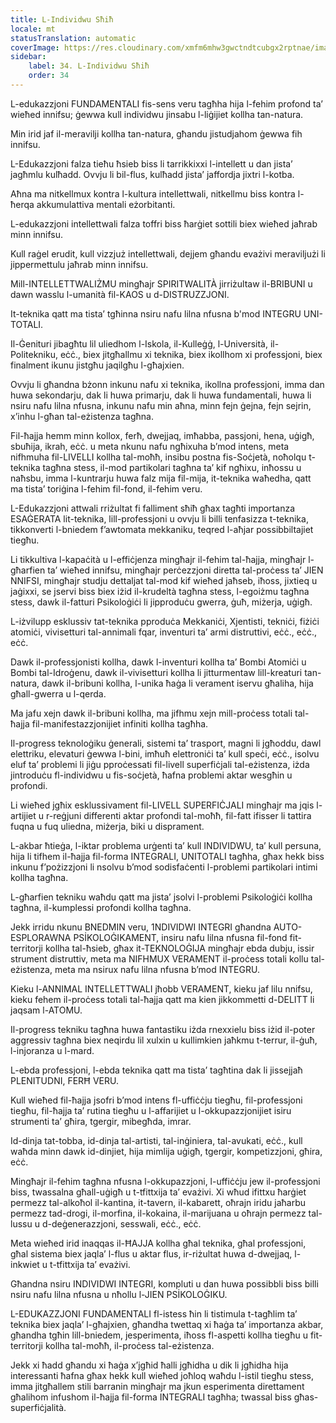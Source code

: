 ```yaml
---
title: L-Individwu Sħiħ
locale: mt
statusTranslation: automatic
coverImage: https://res.cloudinary.com/xmfm6mhw3gwctndtcubgx2rptnae/image/upload/v1740337243/small_cover_educacion_fundamental_a051170f1c.webp
sidebar:
    label: 34. L-Individwu Sħiħ
    order: 34
---
```

L-edukazzjoni FUNDAMENTALI fis-sens veru tagħha hija l-fehim profond ta’ wieħed innifsu; ġewwa kull individwu jinsabu l-liġijiet kollha tan-natura.

Min irid jaf il-meravilji kollha tan-natura, għandu jistudjahom ġewwa fih innifsu.

L-Edukazzjoni falza tieħu ħsieb biss li tarrikkixxi l-intellett u dan jista’ jagħmlu kulħadd. Ovvju li bil-flus, kulħadd jista’ jaffordja jixtri l-kotba.

Aħna ma nitkellmux kontra l-kultura intellettwali, nitkellmu biss kontra l-ħerqa akkumulattiva mentali eżorbitanti.

L-edukazzjoni intellettwali falza toffri biss ħarġiet sottili biex wieħed jaħrab minn innifsu.

Kull raġel erudit, kull vizzjuż intellettwali, dejjem għandu evażivi meraviljużi li jippermettulu jaħrab minn innifsu.

Mill-INTELLETTWALIŻMU mingħajr SPIRITWALITÀ jirriżultaw il-BRIBUNI u dawn wasslu l-umanità fil-KAOS u d-DISTRUZZJONI.

It-teknika qatt ma tista’ tgħinna nsiru nafu lilna nfusna b'mod INTEGRU UNI-TOTALI.

Il-Ġenituri jibagħtu lil uliedhom l-Iskola, il-Kulleġġ, l-Università, il-Politekniku, eċċ., biex jitgħallmu xi teknika, biex ikollhom xi professjoni, biex finalment ikunu jistgħu jaqilgħu l-għajxien.

Ovvju li għandna bżonn inkunu nafu xi teknika, ikollna professjoni, imma dan huwa sekondarju, dak li huwa primarju, dak li huwa fundamentali, huwa li nsiru nafu lilna nfusna, inkunu nafu min aħna, minn fejn ġejna, fejn sejrin, x’inhu l-għan tal-eżistenza tagħna.

Fil-ħajja hemm minn kollox, ferħ, dwejjaq, imħabba, passjoni, hena, uġigħ, sbuħija, ikrah, eċċ. u meta nkunu nafu ngħixuha b’mod intens, meta nifhmuha fil-LIVELLI kollha tal-moħħ, insibu postna fis-Soċjetà, noħolqu t-teknika tagħna stess, il-mod partikolari tagħna ta’ kif ngħixu, inħossu u naħsbu, imma l-kuntrarju huwa falz mija fil-mija, it-teknika waħedha, qatt ma tista’ toriġina l-fehim fil-fond, il-fehim veru.

L-Edukazzjoni attwali rriżultat fi falliment sħiħ għax tagħti importanza ESAĠERATA lit-teknika, lill-professjoni u ovvju li billi tenfasizza t-teknika, tikkonverti l-bniedem f’awtomata mekkaniku, teqred l-aħjar possibbiltajiet tiegħu.

Li tikkultiva l-kapaċità u l-effiċjenza mingħajr il-fehim tal-ħajja, mingħajr l-għarfien ta’ wieħed innifsu, mingħajr perċezzjoni diretta tal-proċess ta’ JIEN NNIFSI, mingħajr studju dettaljat tal-mod kif wieħed jaħseb, iħoss, jixtieq u jaġixxi, se jservi biss biex iżid il-krudeltà tagħna stess, l-egoiżmu tagħna stess, dawk il-fatturi Psikoloġiċi li jipproduċu gwerra, ġuħ, miżerja, uġigħ.

L-iżvilupp esklussiv tat-teknika pproduċa Mekkaniċi, Xjentisti, tekniċi, fiżiċi atomiċi, vivisetturi tal-annimali fqar, inventuri ta’ armi distruttivi, eċċ., eċċ., eċċ.

Dawk il-professjonisti kollha, dawk l-inventuri kollha ta’ Bombi Atomiċi u Bombi tal-Idroġenu, dawk il-vivisetturi kollha li jitturmentaw lill-kreaturi tan-natura, dawk il-bribuni kollha, l-unika ħaġa li verament iservu għaliha, hija għall-gwerra u l-qerda.

Ma jafu xejn dawk il-bribuni kollha, ma jifhmu xejn mill-proċess totali tal-ħajja fil-manifestazzjonijiet infiniti kollha tagħha.

Il-progress teknoloġiku ġenerali, sistemi ta’ trasport, magni li jgħoddu, dawl elettriku, elevaturi ġewwa l-bini, imħuħ elettroniċi ta’ kull speċi, eċċ., isolvu eluf ta’ problemi li jiġu pproċessati fil-livell superfiċjali tal-eżistenza, iżda jintroduċu fl-individwu u fis-soċjetà, ħafna problemi aktar wesgħin u profondi.

Li wieħed jgħix esklussivament fil-LIVELL SUPERFIĊJALI mingħajr ma jqis l-artijiet u r-reġjuni differenti aktar profondi tal-moħħ, fil-fatt ifisser li tattira fuqna u fuq uliedna, miżerja, biki u disprament.

L-akbar ħtieġa, l-iktar problema urġenti ta’ kull INDIVIDWU, ta’ kull persuna, hija li tifhem il-ħajja fil-forma INTEGRALI, UNITOTALI tagħha, għax hekk biss inkunu f’pożizzjoni li nsolvu b’mod sodisfaċenti l-problemi partikolari intimi kollha tagħna.

L-għarfien tekniku waħdu qatt ma jista’ jsolvi l-problemi Psikoloġiċi kollha tagħna, il-kumplessi profondi kollha tagħna.

Jekk irridu nkunu BNEDMIN veru, 1NDIVIDWI INTEGRI għandna AUTO-ESPLORAWNA PSİKOLOĠIKAMENT, insiru nafu lilna nfusna fil-fond fit-territorji kollha tal-ħsieb, għax it-TEKNOLOĠIJA mingħajr ebda dubju, issir strument distruttiv, meta ma NIFHMUX VERAMENT il-proċess totali kollu tal-eżistenza, meta ma nsirux nafu lilna nfusna b’mod INTEGRU.

Kieku l-ANNIMAL INTELLETTWALI jħobb VERAMENT, kieku jaf lilu nnifsu, kieku fehem il-proċess totali tal-ħajja qatt ma kien jikkommetti d-DELITT li jaqsam l-ATOMU.

Il-progress tekniku tagħna huwa fantastiku iżda rnexxielu biss iżid il-poter aggressiv tagħna biex neqirdu lil xulxin u kullimkien jaħkmu t-terrur, il-ġuħ, l-injoranza u l-mard.

L-ebda professjoni, l-ebda teknika qatt ma tista’ tagħtina dak li jissejjaħ PLENITUDNI, FERĦ VERU.

Kull wieħed fil-ħajja jsofri b’mod intens fl-uffiċċju tiegħu, fil-professjoni tiegħu, fil-ħajja ta’ rutina tiegħu u l-affarijiet u l-okkupazzjonijiet isiru strumenti ta’ għira, tgergir, mibegħda, imrar.

Id-dinja tat-tobba, id-dinja tal-artisti, tal-inġiniera, tal-avukati, eċċ., kull waħda minn dawk id-dinjiet, hija mimlija uġigħ, tgergir, kompetizzjoni, għira, eċċ.

Mingħajr il-fehim tagħna nfusna l-okkupazzjoni, l-uffiċċju jew il-professjoni biss, twassalna għall-uġigħ u t-tfittxija ta’ evażivi. Xi wħud ifittxu ħarġiet permezz tal-alkoħol il-kantina, it-tavern, il-kabarett, oħrajn iridu jaħarbu permezz tad-drogi, il-morfina, il-kokaina, il-marijuana u oħrajn permezz tal-lussu u d-deġenerazzjoni, sesswali, eċċ., eċċ.

Meta wieħed irid inaqqas il-ĦAJJA kollha għal teknika, għal professjoni, għal sistema biex jaqla’ l-flus u aktar flus, ir-riżultat huwa d-dwejjaq, l-inkwiet u t-tfittxija ta’ evażivi.

Għandna nsiru INDIVIDWI INTEGRI, kompluti u dan huwa possibbli biss billi nsiru nafu lilna nfusna u nħollu l-JIEN PSİKOLOĠIKU.

L-EDUKAZZJONI FUNDAMENTALI fl-istess ħin li tistimula t-tagħlim ta’ teknika biex jaqla’ l-għajxien, għandha twettaq xi ħaġa ta’ importanza akbar, għandha tgħin lill-bniedem, jesperimenta, iħoss fl-aspetti kollha tiegħu u fit-territorji kollha tal-moħħ, il-proċess tal-eżistenza.

Jekk xi ħadd għandu xi ħaġa x’jgħid ħalli jgħidha u dik li jgħidha hija interessanti ħafna għax hekk kull wieħed joħloq waħdu l-istil tiegħu stess, imma jitgħallem stili barranin mingħajr ma jkun esperimenta direttament għalihom infushom il-ħajja fil-forma INTEGRALI tagħha; twassal biss għas-superfiċjalità.

